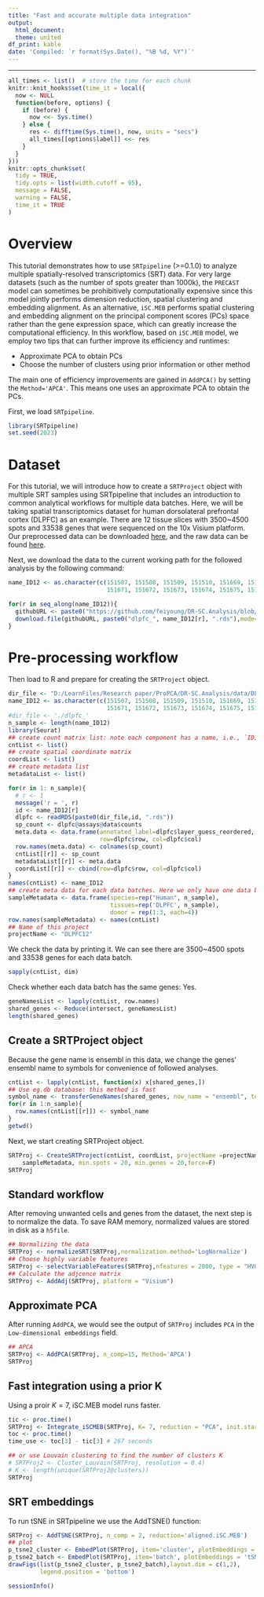 ```yaml
---
title: "Fast and accurate multiple data integration"
output:
  html_document:
  theme: united
df_print: kable
date: 'Compiled: `r format(Sys.Date(), "%B %d, %Y")`'
---
```

***

```r
all_times <- list()  # store the time for each chunk
knitr::knit_hooks$set(time_it = local({
  now <- NULL
  function(before, options) {
    if (before) {
      now <<- Sys.time()
    } else {
      res <- difftime(Sys.time(), now, units = "secs")
      all_times[[options$label]] <<- res
    }
  }
}))
knitr::opts_chunk$set(
  tidy = TRUE,
  tidy.opts = list(width.cutoff = 95),
  message = FALSE,
  warning = FALSE,
  time_it = TRUE
)
```

# Overview
This tutorial demonstrates how to use `SRTpipeline` (>=0.1.0) to analyze multiple spatially-resolved transcriptomics (SRT) data.  For very large datasets (such as the number of spots greater than 1000k), the  `PRECAST` model can sometimes be prohibitively computationally expensive since this model jointly performs dimension reduction, spatial clustering and embedding alignment. As an alternative, `iSC.MEB` performs spatial clustering and embedding alignment on the principal component scores (PCs) space rather than the gene expression space, which can greatly increase the computational efficiency. In this workflow, based on `iSC.MEB` model, we employ two tips that can further improve its efficiency and runtimes:

* Approximate PCA to obtain PCs
* Choose the number of clusters using prior information or other method


The main one of efficiency improvements are gained in `AddPCA()` by setting the `Method='APCA'`. This means one uses an approximate PCA to obtain the PCs.

First, we load `SRTpipeline`.
```r
library(SRTpipeline)
set.seed(2023)
```



# Dataset
For this tutorial, we will introduce how to create a `SRTProject` object with multiple SRT samples using SRTpipeline that includes an introduction to common analytical workflows for multiple data batches.
Here, we will be taking spatial transcriptomics dataset for human dorsolateral prefrontal cortex (DLPFC) as an example.
There are 12 tissue slices with 3500~4500  spots and 33538 genes that were sequenced on the 10x Visium platform. Our preprocessed data can be downloaded [here](https://github.com/feiyoung/DR-SC.Analysis/blob/main/data/DLPFC_data/), and the raw data can be found [here](https://github.com/LieberInstitute/spatialLIBD).



Next, we  download the data to the current working path for the followed analysis by the following command:
```r
name_ID12 <- as.character(c(151507, 151508, 151509, 151510, 151669, 151670,
                            151671, 151672, 151673, 151674, 151675, 151676))

for(r in seq_along(name_ID12)){
  githubURL <- paste0("https://github.com/feiyoung/DR-SC.Analysis/blob/main/data/DLPFC_data/", name_ID12[r], ".rds?raw=true")
  download.file(githubURL, paste0("dlpfc_", name_ID12[r], ".rds"),mode='wb')
}                            

```


# Pre-processing workflow

Then load to R and prepare for creating the `SRTProject` object.
```r
dir_file <- "D:/LearnFiles/Research paper/ProPCA/DR-SC.Analysis/data/DLPFC_data/"
name_ID12 <- as.character(c(151507, 151508, 151509, 151510, 151669, 151670,
                            151671, 151672, 151673, 151674, 151675, 151676))
#dir_file <- './dlpfc_'
n_sample <- length(name_ID12)
library(Seurat)
## create count matrix list: note each component has a name, i.e., `ID151672`.
cntList <- list()
## create spatial coordinate matrix 
coordList <- list()
## create metadata list
metadataList <- list()

for(r in 1: n_sample){
  # r <- 1
  message('r = ', r)
  id <- name_ID12[r]
  dlpfc <- readRDS(paste0(dir_file,id, ".rds"))
  sp_count <- dlpfc@assays@data$counts
  meta.data <- data.frame(annotated_label=dlpfc$layer_guess_reordered,
                          row=dlpfc$row, col=dlpfc$col)
  row.names(meta.data) <- colnames(sp_count)
  cntList[[r]] <- sp_count
  metadataList[[r]] <- meta.data
  coordList[[r]] <- cbind(row=dlpfc$row, col=dlpfc$col)
}
names(cntList) <- name_ID12
## create meta data for each data batches. Here we only have one data batch.
sampleMetadata <- data.frame(species=rep("Human", n_sample),
                             tissues=rep('DLPFC', n_sample),
                             donor = rep(1:3, each=4))
row.names(sampleMetadata) <- names(cntList)
## Name of this project
projectName <- "DLPFC12"
```



We check the data by printing it. We can see there are 3500~4500 spots and 33538 genes for each data batch.
```r
sapply(cntList, dim)
```
Check whether each data batch has the same genes: Yes.
```r
geneNamesList <- lapply(cntList, row.names)
shared_genes <- Reduce(intersect, geneNamesList)
length(shared_genes)
```


## Create a SRTProject object

Because the gene name is ensembl in this data, we change the genes' ensembl name to symbols for convenience of followed analyses.
```r
cntList <- lapply(cntList, function(x) x[shared_genes,])
## Use eg.db database: this method is fast
symbol_name <- transferGeneNames(shared_genes, now_name = "ensembl", to_name="symbol", species="Human", Method='eg.db')
for(r in 1:n_sample){
  row.names(cntList[[r]]) <- symbol_name
}
getwd()
```

Next, we start creating SRTProject object. 
```r
SRTProj <- CreateSRTProject(cntList, coordList, projectName =projectName, metadataList,
    sampleMetadata, min.spots = 20, min.genes = 20,force=F)
SRTProj
```

## Standard workflow
After removing unwanted cells and genes from the dataset, the next step is to normalize the data.  To save RAM memory, normalized values are stored in disk as a `h5file`.
```r
## Normalizing the data
SRTProj <- normalizeSRT(SRTProj,normalization.method='LogNormalize')
## Choose highly variable features
SRTProj <- selectVariableFeatures(SRTProj,nfeatures = 2000, type = "HVGs", method='vst')
## Calculate the adjcence matrix
SRTProj <- AddAdj(SRTProj, platform = "Visium")

```

## Approximate PCA
After running `AddPCA`, we would see the output of `SRTProj` includes `PCA` in the `Low-dimensional embeddings` field.
```r
## APCA
SRTProj <- AddPCA(SRTProj, n_comp=15, Method='APCA')
SRTProj
```
## Fast integration using a prior K

Using a proir $K=7$, iSC.MEB model runs faster.
```r
tic <- proc.time()
SRTProj <- Integrate_iSCMEB(SRTProj, K= 7, reduction = "PCA", init.start=5)
toc <- proc.time()
time_use <- toc[3] - tic[3] # 267 seconds

## or use Louvain clustering to find the number of clusters K
# SRTProj2 <- Cluster_Louvain(SRTProj, resolution = 0.4)
# K <- length(unique(SRTProj2@clusters))
SRTProj
```



## SRT embeddings
To run tSNE in SRTpipeline we use the AddTSNE() function:
```r
SRTProj <- AddTSNE(SRTProj, n_comp = 2, reduction='aligned.iSC.MEB')
## plot
p_tsne2_cluster <- EmbedPlot(SRTProj, item='cluster', plotEmbeddings = 'tSNE', cols=chooseColors(n_colors = 7), legend.position='bottom', pt_size=0.2)
p_tsne2_batch <- EmbedPlot(SRTProj, item='batch', plotEmbeddings = 'tSNE', cols=chooseColors(palettes_name = 'Light 13',n_colors = 12), legend.position='bottom', pt_size=0.2)
drawFigs(list(p_tsne2_cluster, p_tsne2_batch),layout.dim = c(1,2),
         legend.position = 'bottom')
```



```r
sessionInfo()
```
</details>
